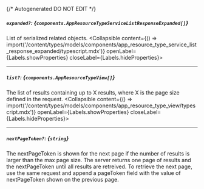 {/* Autogenerated DO NOT EDIT  */}

##### `expanded?`: *{`components.AppResourceTypeServiceListResponseExpanded[]`}*
List of serialized related objects.
<Collapsible content={() => import('/content/types/models/components/app_resource_type_service_list_response_expanded/typescript.mdx')} openLabel={Labels.showProperties} closeLabel={Labels.hideProperties}>
</Collapsible>

---
##### `list?`: *{`components.AppResourceTypeView[]`}*
The list of results containing up to X results, where X is the page size defined in the request.
<Collapsible content={() => import('/content/types/models/components/app_resource_type_view/typescript.mdx')} openLabel={Labels.showProperties} closeLabel={Labels.hideProperties}>
</Collapsible>

---
##### `nextPageToken?`: *{`string`}*
The nextPageToken is shown for the next page if the number of results is larger than the max page size.
 The server returns one page of results and the nextPageToken until all results are retreived.
 To retrieve the next page, use the same request and append a pageToken field with the value of nextPageToken shown on the previous page.


